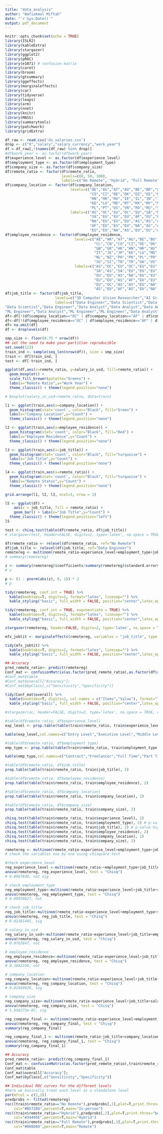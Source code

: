 ```yaml
---
title: "data_analysis"
author: "Wafiakmal Miftah"
date: "`r Sys.Date()`"
output: pdf_document
---
```


```r
knitr::opts_chunk$set(echo = TRUE)
library(ISLR2)
library(kableExtra)
library(stargazer)
library(ggplot2)
library(pROC)
library(e1071) # confusion matrix
library(caret)
library(broom)
library(gtsummary)
library(ggeffects)
library(marginaleffects)
library(car)
library(tidyverse)
library(leaps)
library(arm)
library(nnet)
library(knitr)
library(MASS)
library(summarytools)
library(patchwork)
library(gridExtra)
```

```r
df_raw <- read.csv('ds_salaries.csv')
drop <- c("X","salary","salary_currency","work_year")
df = df_raw[,!(names(df_raw) %in% drop)]
#df$work_year <- as.factor(df$work_year)
df$experience_level <- as.factor(df$experience_level)
df$employment_type <- as.factor(df$employment_type)
df$company_size <- as.factor(df$company_size)
df$remote_ratio <- factor(df$remote_ratio,
                          levels=c(0, 50, 100),
                          labels=c("No Remote", "Hybrid", "Full Remote"))
df$company_location <- factor(df$company_location,
                              levels=c("AE","AS","AT","AU","BE","BR","CA","CH","CL","CN",
                                       "CO","CZ","DE","DK","DZ","EE","ES","FR","GB","GR",
                                       "HN","HR","HU","IE","IL","IN","IQ","IR","IT","JP",
                                       "KE","LU","MD","MT","MX","MY","NG","NL","NZ","PK",
                                       "PL","PT","US","VN","RO","RU","SG","SI","TR","UA"),
                              labels=c("AS","OC","EU","OC","EU","SA","NA","EU","SA","AS",
                                       "SA","EU","EU","EU","AF","EU","EU","EU","EU","EU",
                                       "NA","EU","EU","EU","AS","AS","AS","AS","EU","AS",
                                       "AF","EU","EU","EU","NA","AS","AF","EU","OC","AS",
                                       "EU","EU","NA","AS","EU","EU","AS","EU","AS","NA"))
df$employee_residence <- factor(df$employee_residence,
                                levels=c("AE","AR","AT","AU","BE","BG","BO","BR","CA","CH",
                                         "CL","CN","CO","CZ","DE","DK","DZ","EE","ES","FR",
                                         "GB","GR","HK","HN","HR","HU","IE","IN","IQ","IR",
                                         "IT","JE","JP","KE","LU","MD","MT","MX","MY","NG",
                                         "NL","NZ","PH","PK","PL","PR","PT","RO","RS","RU",
                                         "SG","SI","TN","TR","UA","US","VN"),
                                labels=c("AS","OC","EU","OC","EU","EU","SA","SA","NA","EU",
                                         "SA","AS","SA","EU","EU","EU","AF","EU","EU","EU",
                                         "EU","EU","AS","NA","EU","EU","EU","AS","AS","AS",
                                         "EU","EU","AS","AF","EU","EU","EU","NA","AS","AF",
                                         "EU","OC","AS","AS","EU","NA","EU","EU","EU","EU",
                                         "AS","EU","AF","AS","EU","NA","AS"))
df$job_title <- factor(df$job_title,
                       levels=c("3D Computer Vision Researcher","AI Scientist","Analytics Engineer","Applied Data Scientist","Applied Machine Learning Scientist","BI Data Analyst","Big Data Architect","Big Data Engineer","Business Data Analyst","Cloud Data Engineer","Computer Vision Engineer","Computer Vision Software Engineer","Data Analyst","Data Analytics Engineer","Data Analytics Lead","Data Analytics Manager","Data Architect","Data Engineer","Data Engineering Manager","Data Science Consultant","Data Science Engineer","Data Science Manager","Data Scientist","Data Specialist","Director of Data Engineering","Director of Data Science","ETL Developer","Finance Data Analyst","Financial Data Analyst","Head of Data","Head of Data Science","Head of Machine Learning","Lead Data Analyst","Lead Data Engineer","Lead Data Scientist","Lead Machine Learning Engineer","Machine Learning Developer","Machine Learning Engineer","Machine Learning Infrastructure Engineer","Machine Learning Manager","Machine Learning Scientist","Marketing Data Analyst","ML Engineer","NLP Engineer","Principal Data Analyst","Principal Data Engineer","Principal Data Scientist","Product Data Analyst","Research Scientist","Staff Data Scientist"),
                       labels=c("Data Engineer","Data Scientist","Data Engineer","Data Scientist","Data Scientist","Data Analyst","Data Engineer","Data Engineer","Data Analyst","Data Engineer","Data Engineer","Data Engineer","Data Analyst","Data Analyst","Data Analyst","Data Analyst","Data Engineer","Data Engineer","Data Engineer","Data Scientist","Data Scientist","Data Scientist","Data Scientist","Data Scientist","Data Engineer",
"Data Scientist","Data Engineer","Data Analyst","Data Analyst","Data Analyst","Data Scientist","ML Engineer",'Data Analyst','Data Engineer','Data Scientist',"ML Engineer","ML Engineer","ML Engineer","ML Engineer","ML Engineer",
"ML Engineer","Data Analyst","ML Engineer","ML Engineer","Data Analyst","Data Engineer","Data Scientist","Data Analyst","Data Scientist","Data Scientist"))
df<-df[!(df$company_location=="OC" | df$company_location=="AF" | df$company_location=="SA"),]
df<-df[!(df$employee_residence=="OC" | df$employee_residence=="AF" | df$employee_residence=="SA"),]
df= na.omit(df)
df <- droplevels(df)

smp_size <- floor(0.75 * nrow(df))
## set the seed to make your partition reproducible
set.seed(123)
train_ind <- sample(seq_len(nrow(df)), size = smp_size)
train <- df[train_ind, ]
test <- df[-train_ind, ]
```

```r
ggplot(df,aes(x=remote_ratio, y=salary_in_usd, fill=remote_ratio)) +
  geom_boxplot() +
  scale_fill_brewer(palette="Greens") +
  labs(x="Remote Ratio",y="Work Year") + 
  theme_classic() + theme(legend.position="none")

# boxplot(salary_in_usd~remote_ratio, data=train)
```

```r
l1 <- ggplot(train,aes(x=company_location)) +
  geom_histogram(stat='count', color="Black", fill="Green") +
  labs(x="Company Location",y="Count") + 
  theme_classic() + theme(legend.position="none")

l2 <- ggplot(train,aes(x=employee_residence)) +
  geom_histogram(stat='count', color="Black", fill="Red") +
  labs(x="Employee Residence",y="Count") + 
  theme_classic() + theme(legend.position="none")

l3 <- ggplot(train,aes(x=job_title)) +
  geom_histogram(stat='count', color="Black", fill="turquoise") +
  labs(x="Job Title",y="Count") + 
  theme_classic() + theme(legend.position="none")

l4 <- ggplot(train,aes(x=remote_ratio)) +
  geom_histogram(stat='count', color="Black", fill="turquoise") +
  labs(x="Remote Status",y="Count") + 
  theme_classic() + theme(legend.position="none")

grid.arrange(l1, l2, l3, ncol=3, nrow = 1)
```
```r
l5 <- ggplot(df) +
    aes(x = job_title, fill = remote_ratio) +
    geom_bar() + labs(x="Job Title",y="Count") +
  theme_classic() + theme(legend.position="left")
l5

test <- chisq.test(table(df$remote_ratio, df$job_title))
# stargazer(test, header=FALSE, digits=2, type='latex', no.space = TRUE, column.sep.width = "1pt", single.row = TRUE, title="Chi-Square Test of Independence")
```

```r
df$remote_ratio <- relevel(df$remote_ratio, ref="No Remote")
df$job_title <- relevel(df$job_title, ref="Data Engineer")
remotereg <- multinom(remote_ratio~experience_level+employment_type+job_title+employee_residence+company_location+company_size, data = df, trace=FALSE)
# summary(remotereg)

z <- summary(remotereg)$coefficients/summary(remotereg)$standard.errors
# z

p <- (1 - pnorm(abs(z), 0, 1)) * 2
# p

tidy(remotereg, conf.int = TRUE) %>%
  kable(booktabs=T, digits=2, format="latex", linesep="") %>%
  kable_styling("basic", full_width = FALSE, position="center",latex_options = c("hold_position"))

tidy(remotereg, conf.int = TRUE, exponentiate = TRUE) %>%
  kable(booktabs=T, digits=2, format="latex", linesep="") %>%
  kable_styling("basic", full_width = FALSE, position="center",latex_options = c("hold_position"))

stargazer(remotereg, header=FALSE, digits=2, type='latex', no.space = TRUE, column.sep.width = "1pt", single.row = TRUE, title="Regression Result")

mfx_jobtit <- marginaleffects(remotereg, variables = "job_title", type = "probs")

tidy(mfx_jobtit) %>%
  kable(booktabs=T, digits=2, format="latex", linesep="") %>%
  kable_styling("basic", full_width = FALSE, position="center",latex_options = c("hold_position"))

## Accuracy
pred_remote_ratio<- predict(remotereg)
Conf_mat <- confusionMatrix(as.factor(pred_remote_ratio),as.factor(df$remote_ratio))
#Conf_mat$table
#Conf_mat$overall["Accuracy"];
#Conf_mat$byClass[,c("Sensitivity","Specificity")]

tidy(Conf_mat$overall) %>%
  kable(booktabs=T, digits=2, col.names = c("Items","Value"), format="latex", linesep="") %>%
  kable_styling("basic", full_width = FALSE, position="center",latex_options = c("hold_position"))

#stargazer(ac, header=FALSE, digits=2, type='latex', no.space = TRUE, column.sep.width = "1pt", single.row = TRUE, title="Regression Result")
```

```r
#table(df$remote_ratio, df$experience_level)
exp_level <- prop.table(table(train$remote_ratio, train$experience_level), 2)

kable(exp_level,col.names=c("Entry Level","Executive Level","Middle Level","Senior Level"), digits = 2,booktabs=T, caption = "Probability Table based on Experience Level", format="latex", linesep="") %>% kable_styling(position="center",latex_options = c("hold_position"))

#table(df$remote_ratio, df$employment_type)
emp_type <- prop.table(table(train$remote_ratio, train$employment_type), 2)

kable(emp_type,col.names=c("Contract","Freelancer","Full Time","Part Time"), digits = 2,booktabs=T, caption = "Probability Table based on Employment Type", format="latex", linesep="") %>% kable_styling(position="center",latex_options = c("hold_position"))

#table(df$remote_ratio, df$job_title)
prop.table(table(train$remote_ratio, train$job_title), 2)

#table(df$remote_ratio, df$employee_residence)
prop.table(table(train$remote_ratio, train$employee_residence), 2)

#table(df$remote_ratio, df$company_location)
prop.table(table(train$remote_ratio, train$company_location), 2)

#table(df$remote_ratio, df$company_size)
prop.table(table(train$remote_ratio, train$company_size), 2)
```

```r
chisq.test(table(train$remote_ratio, train$experience_level), 2)
chisq.test(table(train$remote_ratio, train$employment_type), 2) # p-value high
chisq.test(table(train$remote_ratio, train$job_title), 2) # p-value high
chisq.test(table(train$remote_ratio, train$employee_residence), 2)
chisq.test(table(train$remote_ratio, train$company_location), 2)
chisq.test(table(train$remote_ratio, train$company_size), 2)
```

```r
remotereg <- multinom(remote_ratio~experience_level+employment_type+job_title+salary_in_usd+employee_residence+company_location+company_size,data=train, trace=FALSE)
# check the variables one by one using chisquare test 

#check experience_level
reg_experience_level <-multinom(remote_ratio~+employment_type+job_title+salary_in_usd+employee_residence+remote_ratio+company_location+company_size, data = train,trace=FALSE)
anova(remotereg, reg_experience_level, test = "Chisq")
# 0.8967838, not sig

# check employment_type
reg_employment_type<-multinom(remote_ratio~experience_level+job_title+salary_in_usd+employee_residence+remote_ratio+company_location+company_size,data=train, trace=FALSE)
anova(remotereg, reg_employment_type, test = "Chisq")
# 0.08958627, not

# check job_title
reg_job_title<-multinom(remote_ratio~experience_level+employment_type+salary_in_usd+employee_residence+remote_ratio+company_location+company_size,data=train, trace=FALSE)
anova(remotereg, reg_job_title, test = "Chisq")
# 0.02181445, sig

# salary_in_usd
reg_salary_in_usd<-multinom(remote_ratio~experience_level+job_title+employee_residence+remote_ratio+company_location+company_size,data=train, trace=FALSE)
anova(remotereg, reg_salary_in_usd, test = "Chisq")
# 0.0783847, not

# employee_residence
reg_employee_residence<-multinom(remote_ratio~experience_level+job_title+salary_in_usd+remote_ratio+company_location+company_size,data=train, trace=FALSE)
anova(remotereg, reg_employee_residence, test = "Chisq")
# 0.1042336, not

# company_location
reg_company_location<-multinom(remote_ratio~experience_level+job_title+salary_in_usd+employee_residence+remote_ratio+company_size,data=train, trace=FALSE)
anova(remotereg, reg_company_location, test = "Chisq")
# 0.01949026, sig

# company_size
reg_company_size<-multinom(remote_ratio~experience_level+job_title+salary_in_usd+employee_residence+remote_ratio+company_location,data=train, trace=FALSE)
anova(remotereg, reg_company_size, test = "Chisq")
# 5.956273e-07, sig
```

```r
reg_company_final <- multinom(remote_ratio~experience_level+employment_type+job_title+salary_in_usd+employee_residence+company_location, data=train, trace=FALSE)
anova(remotereg, reg_company_final, test = "Chisq")
summary(reg_company_final)

reg_company_final_1 <- multinom(remote_ratio~job_title+company_location+company_size, data=train, trace=FALSE)
anova(remotereg, reg_company_final_1, test = "Chisq")
summary(reg_company_final_1)
```

```r
## Accuracy
pred_remote_ratio<- predict(reg_company_final_1)
Conf_mat <- confusionMatrix(as.factor(pred_remote_ratio),train$remote_ratio)
Conf_mat$table
Conf_mat$overall["Accuracy"];
Conf_mat$byClass[,c("Sensitivity","Specificity")]
```

```r
## Individual ROC curves for the different levels
#here we basically treat each level as a standalone level
par(mfcol = c(2,2))
predprobs <- fitted(remotereg) 
roc((train$remote_ratio=="No Remote"),predprobs[,1],plot=T,print.thres="best",legacy.axes=T,print.auc =T,
    col="#B57288",percent=T,main="In-person")
roc((train$remote_ratio=="Hybrid"),predprobs[,2],plot=T,print.thres="best",legacy.axes=T,print.auc =T,
    col="#34495E",percent=T,main="Hybrid")
roc((train$remote_ratio=="Full Remote"),predprobs[,3],plot=T,print.thres="best",legacy.axes=T,print.auc =T,
    col="#008080",percent=T,main="Remote")
```


